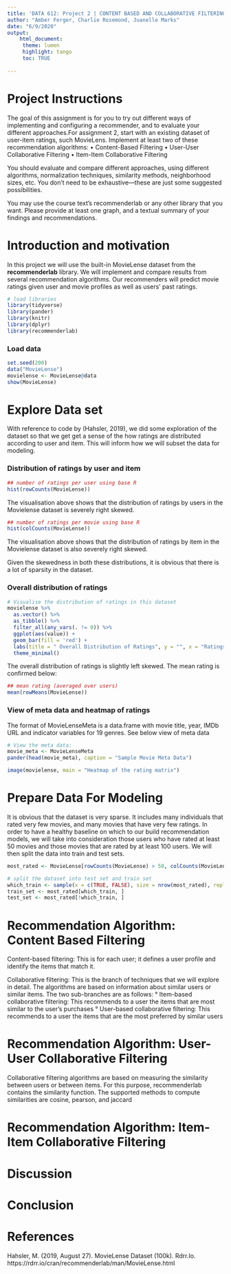 ```yaml
---
title: 'DATA 612: Project 2 | CONTENT BASED AND COLLABORATIVE FILTERING'
author: "Amber Ferger, Charlie Rosemond, Juanelle Marks" 
date: "6/9/2020"
output: 
    html_document:
     theme: lumen
     highlight: tango
     toc: TRUE
    
---
```


# Project Instructions

The goal of this assignment is for you to try out different ways of implementing and configuring a recommender, and to evaluate your different approaches.For assignment 2, start with an existing dataset of user-item ratings, such MovieLens. Implement at least two of these recommendation algorithms:
• Content-Based Filtering
• User-User Collaborative Filtering
• Item-Item Collaborative Filtering

You should evaluate and compare different approaches, using different algorithms, normalization techniques, similarity methods, neighborhood sizes, etc. You don’t need to be exhaustive—these are just some suggested possibilities.

You may use the course text’s recommenderlab or any other library that you want. Please provide at least one graph, and a textual summary of your findings and recommendations.

# Introduction and motivation
In this project we will use the built-in MovieLense dataset from the **recommenderlab** library. We will implement and compare results from several recommendation algorithms. Our recommenders will predict movie ratings given user and movie profiles as well as users' past ratings.


```r
# load libraries
library(tidyverse)
library(pander)
library(knitr)
library(dplyr)
library(recommenderlab)

```


### Load data
```r
set.seed(200)
data("MovieLense")
movielense <- MovieLense@data
show(MovieLense)

```

# Explore Data set

With reference to code by (Hahsler, 2019), we did some exploration of the dataset so that we get get a sense of the how ratings are distributed according to user and item. This will inform how we will subset the data for modeling.


### Distribution of ratings by user and item
```r
## number of ratings per user using base R
hist(rowCounts(MovieLense))
```

The visualisation above shows that the distribution of ratings by users in the Movielense dataset is severely  right skewed.

```r
## number of ratings per movie using base R
hist(colCounts(MovieLense))
```

The visualisation above shows that the distribution of ratings by item in the Movielense dataset is also severely right skewed.

Given the skewedness in both these distributions, it is obvious that there is a lot of sparsity in the dataset.

### Overall distribution of ratings
```r
# Visualise the distribution of ratings in this dataset
movielense %>% 
  as.vector() %>% 
  as_tibble() %>% 
  filter_all(any_vars(. != 0)) %>% 
  ggplot(aes(value)) + 
  geom_bar(fill = 'red') +
  labs(title = " Overall Distribution of Ratings", y = "", x = "Ratings") +
  theme_minimal()
```
The overall distribution of ratings is slightly left skewed. The mean rating is confirmed below:

```r
## mean rating (averaged over users)
mean(rowMeans(MovieLense))
```

### View of meta data and heatmap of ratings
The format of MovieLenseMeta is a data.frame with movie title, year, IMDb URL and indicator variables for 19 genres. See below view of meta data
```r

# View the meta data:
movie_meta <- MovieLenseMeta
pander(head(movie_meta), caption = "Sample Movie Meta Data")
```



```r
image(movielense, main = "Heatmap of the rating matrix")
```

# Prepare Data For Modeling

It is obvious that the dataset is very sparse. It includes many individuals that rated very few movies, and many movies that have very few ratings. In order to have a healthy baseline on which to our build recommendation models, we will take into consideration those users who have rated at least 50 movies and those movies that are rated by at least 100 users. We will then split the data into train and test sets.

```r

most_rated <- MovieLense[rowCounts(MovieLense) > 50, colCounts(MovieLense) > 100]

# split the dataset into test set and train set
which_train <- sample(x = c(TRUE, FALSE), size = nrow(most_rated), replace = TRUE, prob = c(0.8, 0.2))
train_set <- most_rated[which_train, ]
test_set <- most_rated[!which_train, ]

```



# Recommendation Algorithm: Content Based Filtering
Content-based filtering: This is for each user; it defines a user profile and identify the items that match it.

Collaborative filtering: This is the branch of techniques that we will explore in detail. The algorithms are based on information about similar users or
similar items. The two sub-branches are as follows:
° Item-based collaborative filtering: This recommends to a user the items that are most similar to the user's purchases
° User-based collaborative filtering: This recommends to a user the items that are the most preferred by similar users

# Recommendation Algorithm: User-User Collaborative Filtering

Collaborative filtering algorithms are based on measuring the similarity between users or between items. For this purpose, recommenderlab contains the similarity
function. The supported methods to compute similarities are cosine, pearson, and jaccard


# Recommendation Algorithm: Item-Item Collaborative Filtering


# Discussion

# Conclusion

# References
Hahsler, M. (2019, August 27). MovieLense Dataset (100k). Rdrr.Io. https://rdrr.io/cran/recommenderlab/man/MovieLense.html


